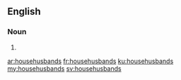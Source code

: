 ==English==

===Noun===
{{head|en|plural}}

# {{plural of|househusband|lang=en}}

[[ar:househusbands]]
[[fr:househusbands]]
[[ku:househusbands]]
[[my:househusbands]]
[[sv:househusbands]]